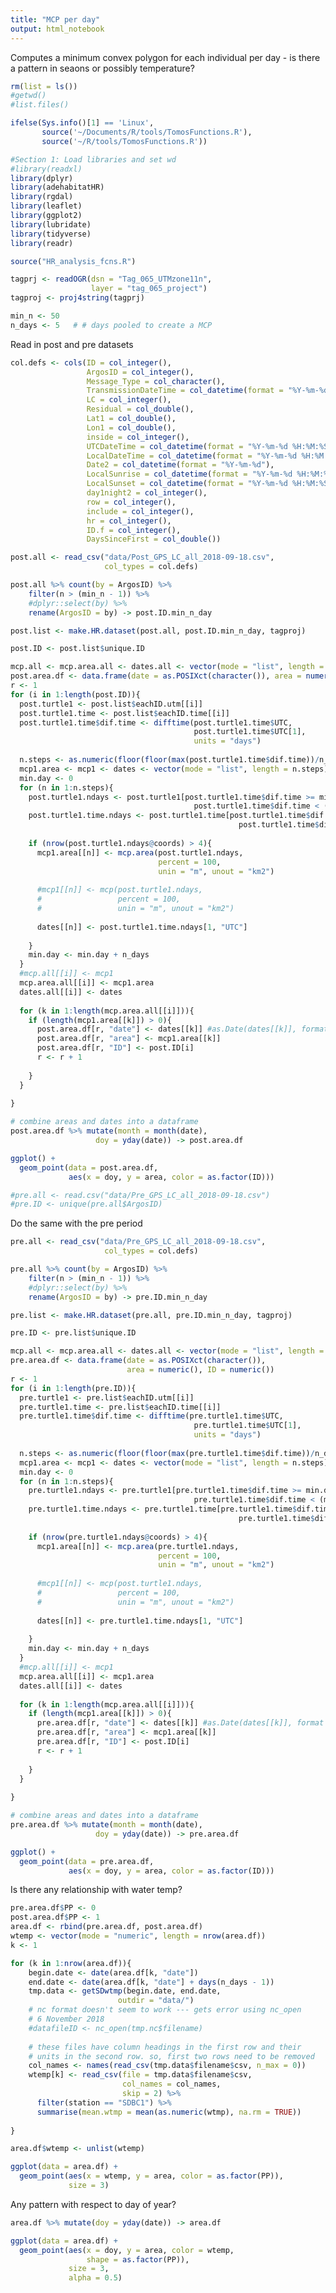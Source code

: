 ```yaml
---
title: "MCP per day"
output: html_notebook
---
```


Computes a minimum convex polygon for each individual per day - is there a pattern in seaons or possibly temperature?


```r
rm(list = ls())
#getwd()
#list.files()

ifelse(Sys.info()[1] == 'Linux',
       source('~/Documents/R/tools/TomosFunctions.R'),
       source('~/R/tools/TomosFunctions.R'))

#Section 1: Load libraries and set wd
#library(readxl)
library(dplyr)
library(adehabitatHR)
library(rgdal)
library(leaflet) 
library(ggplot2)
library(lubridate)
library(tidyverse)
library(readr)

source("HR_analysis_fcns.R")

tagprj <- readOGR(dsn = "Tag_065_UTMzone11n", 
                  layer = "tag_065_project")
tagproj <- proj4string(tagprj)

min_n <- 50
n_days <- 5   # # days pooled to create a MCP
```

Read in post and pre datasets

```r
col.defs <- cols(ID = col_integer(),
                 ArgosID = col_integer(),
                 Message_Type = col_character(),
                 TransmissionDateTime = col_datetime(format = "%Y-%m-%d %H:%M:%S"),
                 LC = col_integer(),
                 Residual = col_double(),
                 Lat1 = col_double(),
                 Lon1 = col_double(),
                 inside = col_integer(),
                 UTCDateTime = col_datetime(format = "%Y-%m-%d %H:%M:%S"),
                 LocalDateTime = col_datetime(format = "%Y-%m-%d %H:%M:%S"),
                 Date2 = col_datetime(format = "%Y-%m-%d"),
                 LocalSunrise = col_datetime(format = "%Y-%m-%d %H:%M:%S"),
                 LocalSunset = col_datetime(format = "%Y-%m-%d %H:%M:%S"),
                 day1night2 = col_integer(),
                 row = col_integer(),
                 include = col_integer(),
                 hr = col_integer(),
                 ID.f = col_integer(),
                 DaysSinceFirst = col_double())

post.all <- read_csv("data/Post_GPS_LC_all_2018-09-18.csv",
                     col_types = col.defs)

post.all %>% count(by = ArgosID) %>%
    filter(n > (min_n - 1)) %>%
    #dplyr::select(by) %>%
    rename(ArgosID = by) -> post.ID.min_n_day

post.list <- make.HR.dataset(post.all, post.ID.min_n_day, tagproj)

post.ID <- post.list$unique.ID

mcp.all <- mcp.area.all <- dates.all <- vector(mode = "list", length = length(post.ID))
post.area.df <- data.frame(date = as.POSIXct(character()), area = numeric(), ID = numeric())
r <- 1
for (i in 1:length(post.ID)){
  post.turtle1 <- post.list$eachID.utm[[i]]  
  post.turtle1.time <- post.list$eachID.time[[i]]
  post.turtle1.time$dif.time <- difftime(post.turtle1.time$UTC,
                                         post.turtle1.time$UTC[1], 
                                         units = "days")
  
  n.steps <- as.numeric(floor(floor(max(post.turtle1.time$dif.time))/n_days))
  mcp1.area <- mcp1 <- dates <- vector(mode = "list", length = n.steps)
  min.day <- 0
  for (n in 1:n.steps){
    post.turtle1.ndays <- post.turtle1[post.turtle1.time$dif.time >= min.day &
                                         post.turtle1.time$dif.time < (min.day + n_days),]
    post.turtle1.time.ndays <- post.turtle1.time[post.turtle1.time$dif.time >= min.day &
                                                   post.turtle1.time$dif.time < (min.day + n_days),]
    
    if (nrow(post.turtle1.ndays@coords) > 4){
      mcp1.area[[n]] <- mcp.area(post.turtle1.ndays, 
                                 percent = 100, 
                                 unin = "m", unout = "km2")
      
      #mcp1[[n]] <- mcp(post.turtle1.ndays, 
      #                 percent = 100, 
      #                 unin = "m", unout = "km2")
      
      dates[[n]] <- post.turtle1.time.ndays[1, "UTC"]
      
    }
    min.day <- min.day + n_days
  }
  #mcp.all[[i]] <- mcp1
  mcp.area.all[[i]] <- mcp1.area
  dates.all[[i]] <- dates
  
  for (k in 1:length(mcp.area.all[[i]])){
    if (length(mcp1.area[[k]]) > 0){
      post.area.df[r, "date"] <- dates[[k]] #as.Date(dates[[k]], format = "%Y-%m-%d %H:%M:%S") 
      post.area.df[r, "area"] <- mcp1.area[[k]]
      post.area.df[r, "ID"] <- post.ID[i]
      r <- r + 1
      
    }
  }
    
}

# combine areas and dates into a dataframe
post.area.df %>% mutate(month = month(date),
                   doy = yday(date)) -> post.area.df

ggplot() + 
  geom_point(data = post.area.df,
             aes(x = doy, y = area, color = as.factor(ID)))

#pre.all <- read.csv("data/Pre_GPS_LC_all_2018-09-18.csv")
#pre.ID <- unique(pre.all$ArgosID)

```

Do the same with the pre period
```r
pre.all <- read_csv("data/Pre_GPS_LC_all_2018-09-18.csv",
                     col_types = col.defs)

pre.all %>% count(by = ArgosID) %>%
    filter(n > (min_n - 1)) %>%
    #dplyr::select(by) %>%
    rename(ArgosID = by) -> pre.ID.min_n_day

pre.list <- make.HR.dataset(pre.all, pre.ID.min_n_day, tagproj)

pre.ID <- pre.list$unique.ID

mcp.all <- mcp.area.all <- dates.all <- vector(mode = "list", length = length(post.ID))
pre.area.df <- data.frame(date = as.POSIXct(character()), 
                          area = numeric(), ID = numeric())
r <- 1
for (i in 1:length(pre.ID)){
  pre.turtle1 <- pre.list$eachID.utm[[i]]  
  pre.turtle1.time <- pre.list$eachID.time[[i]]
  pre.turtle1.time$dif.time <- difftime(pre.turtle1.time$UTC,
                                         pre.turtle1.time$UTC[1], 
                                         units = "days")
  
  n.steps <- as.numeric(floor(floor(max(pre.turtle1.time$dif.time))/n_days))
  mcp1.area <- mcp1 <- dates <- vector(mode = "list", length = n.steps)
  min.day <- 0
  for (n in 1:n.steps){
    pre.turtle1.ndays <- pre.turtle1[pre.turtle1.time$dif.time >= min.day &
                                         pre.turtle1.time$dif.time < (min.day + n_days),]
    pre.turtle1.time.ndays <- pre.turtle1.time[pre.turtle1.time$dif.time >= min.day &
                                                   pre.turtle1.time$dif.time < (min.day + n_days),]
    
    if (nrow(pre.turtle1.ndays@coords) > 4){
      mcp1.area[[n]] <- mcp.area(pre.turtle1.ndays, 
                                 percent = 100, 
                                 unin = "m", unout = "km2")
      
      #mcp1[[n]] <- mcp(post.turtle1.ndays, 
      #                 percent = 100, 
      #                 unin = "m", unout = "km2")
      
      dates[[n]] <- pre.turtle1.time.ndays[1, "UTC"]
      
    }
    min.day <- min.day + n_days
  }
  #mcp.all[[i]] <- mcp1
  mcp.area.all[[i]] <- mcp1.area
  dates.all[[i]] <- dates
  
  for (k in 1:length(mcp.area.all[[i]])){
    if (length(mcp1.area[[k]]) > 0){
      pre.area.df[r, "date"] <- dates[[k]] #as.Date(dates[[k]], format = "%Y-%m-%d %H:%M:%S") 
      pre.area.df[r, "area"] <- mcp1.area[[k]]
      pre.area.df[r, "ID"] <- post.ID[i]
      r <- r + 1
      
    }
  }
    
}

# combine areas and dates into a dataframe
pre.area.df %>% mutate(month = month(date),
                   doy = yday(date)) -> pre.area.df

ggplot() + 
  geom_point(data = pre.area.df,
             aes(x = doy, y = area, color = as.factor(ID)))

```


Is there any relationship with water temp?

```r
pre.area.df$PP <- 0
post.area.df$PP <- 1
area.df <- rbind(pre.area.df, post.area.df)
wtemp <- vector(mode = "numeric", length = nrow(area.df))
k <- 1

for (k in 1:nrow(area.df)){
    begin.date <- date(area.df[k, "date"])
    end.date <- date(area.df[k, "date"] + days(n_days - 1))
    tmp.data <- getSDwtmp(begin.date, end.date,
                        outdir = "data/")
    # nc format doesn't seem to work --- gets error using nc_open
    # 6 November 2018
    #datafileID <- nc_open(tmp.nc$filename)
    
    # these files have column headings in the first row and their
    # units in the second row. so, first two rows need to be removed
    col_names <- names(read_csv(tmp.data$filename$csv, n_max = 0))
    wtemp[k] <- read_csv(file = tmp.data$filename$csv,
                         col_names = col_names,
                         skip = 2) %>%
      filter(station == "SDBC1") %>%
      summarise(mean.wtmp = mean(as.numeric(wtmp), na.rm = TRUE))
    
}

area.df$wtemp <- unlist(wtemp)

ggplot(data = area.df) +
  geom_point(aes(x = wtemp, y = area, color = as.factor(PP)),
             size = 3)

```

Any pattern with respect to day of year?
```r
area.df %>% mutate(doy = yday(date)) -> area.df

ggplot(data = area.df) + 
  geom_point(aes(x = doy, y = area, color = wtemp,
                 shape = as.factor(PP)),
             size = 3,
             alpha = 0.5)

```

